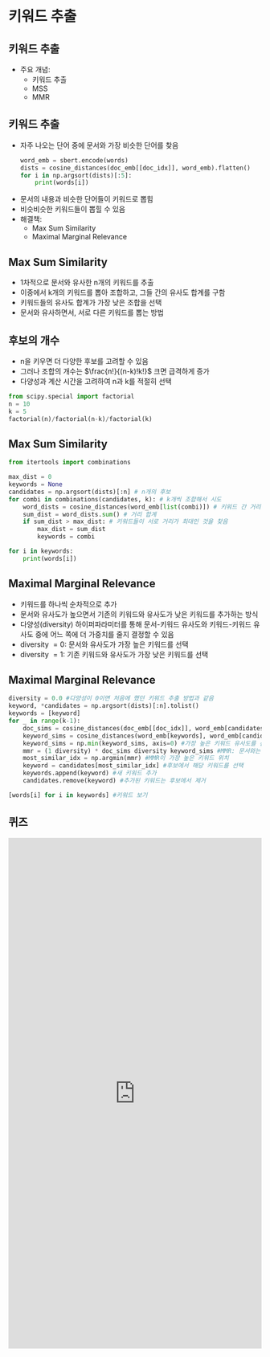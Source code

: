 # 키워드 추출

## 키워드 추출

  * 주요 개념:
      * 키워드 추출
      * MSS
      * MMR

## 키워드 추출

  * 자주 나오는 단어 중에 문서와 가장 비슷한 단어를 찾음
    ```python
    word_emb = sbert.encode(words)
    dists = cosine_distances(doc_emb[[doc_idx]], word_emb).flatten()
    for i in np.argsort(dists)[:5]:
        print(words[i])
    ```
  * 문서의 내용과 비슷한 단어들이 키워드로 뽑힘
  * 비슷비슷한 키워드들이 뽑힐 수 있음
  * 해결책:
      * Max Sum Similarity
      * Maximal Marginal Relevance

## Max Sum Similarity

  * 1차적으로 문서와 유사한 n개의 키워드를 추출
  * 이중에서 k개의 키워드를 뽑아 조합하고, 그들 간의 유사도 합계를 구함
  * 키워드들의 유사도 합계가 가장 낮은 조합을 선택
  * 문서와 유사하면서, 서로 다른 키워드를 뽑는 방법

## 후보의 개수

  * n을 키우면 더 다양한 후보를 고려할 수 있음
  * 그러나 조합의 개수는 $\frac{n!}{(n-k)!k!}$ 크면 급격하게 증가
  * 다양성과 계산 시간을 고려하여 n과 k를 적절히 선택


```python
from scipy.special import factorial
n = 10
k = 5
factorial(n)/factorial(n-k)/factorial(k)
```



## Max Sum Similarity

```python
from itertools import combinations

max_dist = 0
keywords = None
candidates = np.argsort(dists)[:n] # n개의 후보
for combi in combinations(candidates, k): # k개씩 조합해서 시도
    word_dists = cosine_distances(word_emb[list(combi)]) # 키워드 간 거리 계산
    sum_dist = word_dists.sum() # 거리 합계
    if sum_dist > max_dist: # 키워드들이 서로 거리가 최대인 것을 찾음
        max_dist = sum_dist
        keywords = combi

for i in keywords:
    print(words[i])
```

## Maximal Marginal Relevance

  * 키워드를 하나씩 순차적으로 추가
  * 문서와 유사도가 높으면서 기존의 키워드와 유사도가 낮은 키워드를 추가하는 방식
  * 다양성(diversity) 하이퍼파라미터를 통해 문서-키워드 유사도와 키워드-키워드 유사도 중에 어느 쪽에 더 가중치를 줄지 결정할 수 있음
  * diversity $=0$: 문서와 유사도가 가장 높은 키워드를 선택
  * diversity $=1$: 기존 키워드와 유사도가 가장 낮은 키워드를 선택

## Maximal Marginal Relevance

```python
diversity = 0.0 #다양성이 0이면 처음에 했던 키워드 추출 방법과 같음
keyword, *candidates = np.argsort(dists)[:n].tolist()
keywords = [keyword]
for _ in range(k-1):
    doc_sims = cosine_distances(doc_emb[[doc_idx]], word_emb[candidates])[0] #문서와 유사도 계산
    keyword_sims = cosine_distances(word_emb[keywords], word_emb[candidates]) #키워드와 유사도 계산
    keyword_sims = np.min(keyword_sims, axis=0) #가장 높은 키워드 유사도를 선택
    mmr = (1 diversity) * doc_sims diversity keyword_sims #MMR: 문서와는 비슷하고, 기존 키워드와는 달라야함
    most_similar_idx = np.argmin(mmr) #MMR이 가장 높은 키워드 위치
    keyword = candidates[most_similar_idx] #후보에서 해당 키워드를 선택
    keywords.append(keyword) #새 키워드 추가
    candidates.remove(keyword) #추가된 키워드는 후보에서 제거

[words[i] for i in keywords] #키워드 보기
```

## 퀴즈

<iframe src="https://tally.so/embed/mB5loA?alignLeft=1&hideTitle=1&transparentBackground=1&dynamicHeight=1" loading="lazy" width="100%" height="1017" frameborder="0" marginheight="0" marginwidth="0" title="[통계] 키워드 추출"></iframe>

